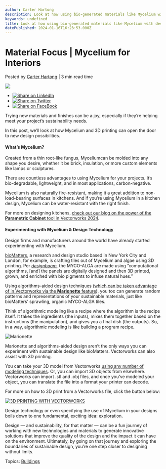 ```yaml
---
author: Carter Hartong
description: Look at how using bio-generated materials like Mycelium with design technologies like 3D printing and algorithms-aided design can boost sustainability.
keywords: undefined
title: Look at how using bio-generated materials like Mycelium with design technologies like 3D printing and algorithms-aided design can boost sustainability. 
datePublished: 2024-01-16T16:23:53.000Z
---
```

  

# Material Focus | Mycelium for Interiors

 Posted by [Carter Hartong](https://blog.vectorworks.net/author/carter-hartong) | 3 min read time 

![](https://blog.vectorworks.net/hubfs/Blog%20Images/240116_INT%20Mycelium/Kitchen%20render%20-%20large%202.jpg) 

* [![Share on LinkedIn](https://2659751.fs1.hubspotusercontent-na1.net/hubfs/2659751/michaelDemo/share-LI.png)](http://www.linkedin.com/shareArticle?mini=true&url=https%3A%2F%2Fblog.vectorworks.net%2Fusing-alternative-sustainable-materials-for-interior-design)
* [![Share on Twitter](https://2659751.fs1.hubspotusercontent-na1.net/hubfs/2659751/michaelDemo/share-TW.png)](https://www.twitter.com/share?text=Material%20Focus%20|%20Mycelium%20for%20Interiors&url=https%3A%2F%2Fblog.vectorworks.net%2Fusing-alternative-sustainable-materials-for-interior-design&via=PMGTweets)
* [![Share on FaceBook](https://2659751.fs1.hubspotusercontent-na1.net/hubfs/2659751/michaelDemo/share-FB.png)](https://www.facebook.com/sharer/sharer.php?u=https%3A%2F%2Fblog.vectorworks.net%2Fusing-alternative-sustainable-materials-for-interior-design)

Trying new materials and finishes can be a joy, especially if they’re helping meet your project’s sustainability needs.

In this post, we’ll look at how Mycelium and 3D printing can open the door to new design possibilities.

#### What’s Mycelium?

Created from a thin root-like fungus, Myceliumcan be molded into any shape you desire, whether it be brick, insulation, or more custom elements like lamps or sculptures.

There are countless advantages to using Mycelium for your projects. It’s bio-degradable, lightweight, and in most applications, carbon-negative.

Mycelium is also naturally fire-resistant, making it a great addition to non-load-bearing surfaces in kitchens. And if you’re using Mycelium in a kitchen design, Mycelium can be water-resistant with the right finish.

For more on designing kitchens, [check out our blog on the power of the **Parametric Cabinet** tool in Vectorworks 2024](../../../net/vectorworks/blog/endless-combinations-new-parametric-cabinet-tool.html).

#### Experimenting with Mycelium & Design Technology

Design firms and manufacturers around the world have already started experimenting with Mycelium.

[bioMatters](https://www.biomatters.org/), a research and design studio based in New York City and London, for example, is crafting tiles out of Mycelium and algae using 3D printing. Per [_designboom_](https://www.designboom.com/design/biomatters-sustainable-tiling-system-3d-printing-mycelium-algae-myco-alga-11-06-2023/)_,_ the MYCO-ALGA are made using “computational algorithms, \[and\] the panels are digitally designed and then 3D printed, grown, and enriched with bio pigments to infuse natural hues.”

Using algorithms-aided design techniques ([which can be taken advantage of in Vectorworks via the **Marionette** feature](../../../net/vectorworks/blog/what-is-marionette-a-look-at-vectorworks-algorithmic-modeling-tool.html)), you too can generate random patterns and representations of your sustainable materials, just like bioMatters’ sprawling, organic MYCO-ALGA tiles.

Think of algorithmic modeling like a recipe where the algorithm is the recipe itself. It takes the ingredients (the inputs), mixes them together based on the instructions (the manipulation), and gives you a final dish (the outputs). So, in a way, algorithmic modeling is like building a program recipe.

![Marionette](https://blog.vectorworks.net/hs-fs/hubfs/Blog%20Images/160122_Graphical%20Scripting%20in%20Marionette/Marionette.png?width=700&height=347&name=Marionette.png)

Marionette and algorithms-aided design aren’t the only ways you can experiment with sustainable design like bioMatters. Vectorworks can also assist with 3D printing.

You can take your 3D model from Vectorworks [using any number of modeling techniques](https://university.vectorworks.net/course/index.php?mycourses=0&tagfilter%5Bcategory%5D=38&tagfilter%5Btype%5D=0&tagfilter%5Bdifficulty%5D=0&categorysort=default&mycourses=0&search=). Or, you can import 3D objects from elsewhere. Vectorworks can import .stl and .obj files, and once you’ve modeled your object, you can translate the file into a format your printer can decode. 

For more on how to 3D print from a Vectorworks file, click the button below:

[![3D PRINTING WITH VECTORWORKS](https://no-cache.hubspot.com/cta/default/3018241/c9fd70d6-8f0b-4cd2-8725-aac1a25a7593.png)](https://cta-redirect.hubspot.com/cta/redirect/3018241/c9fd70d6-8f0b-4cd2-8725-aac1a25a7593) 

Design technology or even specifying the use of Mycelium in your designs boils down to one fundamental, exciting idea: exploration.

Design — and sustainability, for that matter — can be a fun journey of working with new technologies and materials to generate innovative solutions that improve the quality of the design and the impact it can have on the environment. Ultimately, by going on that journey and exploring the boundaries of sustainable design, you’re one step closer to designing without limits.

 Topics: [Buildings](https://blog.vectorworks.net/topic/buildings) 

  
